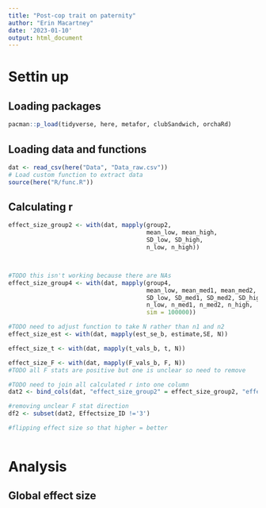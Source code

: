 ```yaml
---
title: "Post-cop trait on paternity"
author: "Erin Macartney"
date: '2023-01-10'
output: html_document
---
```

# Settin up {.tabset}

## Loading packages
```r
pacman::p_load(tidyverse, here, metafor, clubSandwich, orchaRd)
```

## Loading data and functions
```r
dat <- read_csv(here("Data", "Data_raw.csv"))
# Load custom function to extract data
source(here("R/func.R"))
```

## Calculating r
```r
effect_size_group2 <- with(dat, mapply(group2, 
                                       mean_low, mean_high, 
                                       SD_low, SD_high, 
                                       n_low, n_high))



#TODO this isn't working because there are NAs
effect_size_group4 <- with(dat, mapply(group4, 
                                       mean_low, mean_med1, mean_med2, mean_high,
                                       SD_low, SD_med1, SD_med2, SD_high,
                                       n_low, n_med1, n_med2, n_high,
                                       sim = 100000))

#TODO need to adjust function to take N rather than n1 and n2
effect_size_est <- with(dat, mapply(est_se_b, estimate,SE, N))

effect_size_t <- with(dat, mapply(t_vals_b, t, N))

effect_size_F <- with(dat, mapply(F_vals_b, F, N))
#TODO all F stats are positive but one is unclear so need to remove

#TODO need to join all calculated r into one column
dat2 <- bind_cols(dat, "effect_size_group2" = effect_size_group2, "effect_size_est" =  effect_size_est, "effect_size_t" =  effect_size_t, "effect_size_F" = effect_size_F)

#removing unclear F stat direction
df2 <- subset(dat2, Effectsize_ID !='3')

#flipping effect size so that higher = better



```

# Analysis {.tabset}

## Global effect size

